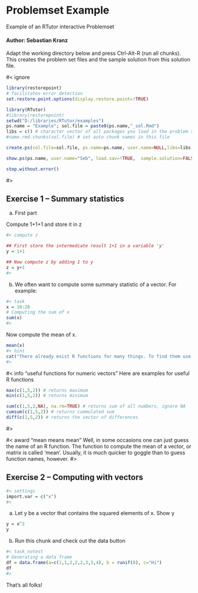 # Problemset Example

Example of an RTutor interactive Problemset

#### Author:  Sebastian Kranz

Adapt the working directory below and press Ctrl-Alt-R (run all chunks). This creates the problem set files and the sample solution from this solution file.

#< ignore
```r
library(restorepoint)
# facilitates error detection
set.restore.point.options(display.restore.point=!TRUE)

library(RTutor)
#library(restorepoint)
setwd("D:/libraries/RTutor/examples")
ps.name = "Example"; sol.file = paste0(ps.name,"_sol.Rmd")
libs = c() # character vector of all packages you load in the problem set
#name.rmd.chunks(sol.file) # set auto chunk names in this file

create.ps(sol.file=sol.file, ps.name=ps.name, user.name=NULL,libs=libs, stop.when.finished=FALSE)

show.ps(ps.name, user.name="Seb", load.sav=!TRUE,  sample.solution=FALSE, run.solved=!TRUE, catch.errors=TRUE, launch.browser=!TRUE, make.session.ps=TRUE)

stop.without.error()
```
#>

## Exercise 1 -- Summary statistics

a) First part

Compute 1+1+1 and store it in z
```r
#< compute z

## First store the intermediate result 1+1 in a variable 'y'
y = 1+1

## Now compute z by adding 1 to y
z = y+1
#>
```


b)
We often want to compute some summary statistic of a vector.
For example:


```r
#< task
x = 10:20
# Computing the sum of x
sum(x)
#>
```

Now compute the mean of x.
```r
mean(x)
#< hint
cat("There already exist R functions for many things. To find them use Google, e.g. search for 'R compute mean'.")
#>
```


#< info "useful functions for numeric vectors"
Here are examples for useful R functions
```r
max(c(1,5,2)) # returns maximum
min(c(1,5,2)) # returns minimum

sum(c(1,5,2,NA), na.rm=TRUE) # returns sum of all numbers, ignore NA
cumsum(c(1,5,2)) # returns cummulated sum
diff(c(1,5,2)) # returns the vector of differences
```
#>


#< award "mean means mean"
Well, in some occasions one can just guess the name of an R function. The function to compute the mean of a vector, or matrix is called 'mean'. Usually, it is much quicker to goggle than to guess function names, however.
#>

## Exercise 2 -- Computing with vectors
```r
#< settings
import.var = c("x")
#>
```
a) Let y be a vector that contains the squared elements of x. Show y
```r
y = x^2
y
```

b) Run this chunk and check out the data button
```r
#< task_notest
# Generating a data frame
df = data.frame(a=c(1,1,2,2,2,3,3,4), b = runif(8), c="Hi")
df
#>
```

That's all folks!
